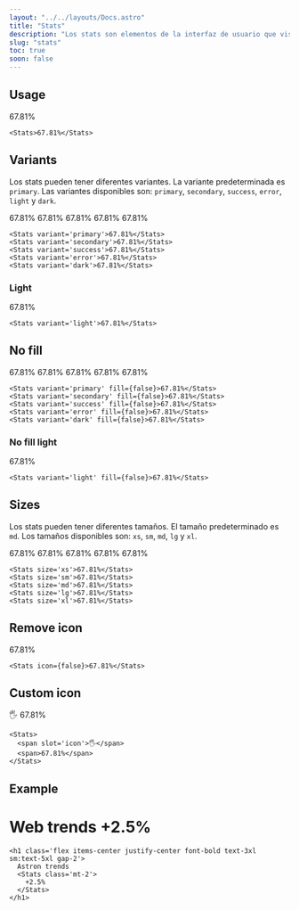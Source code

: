 ```yaml
---
layout: "../../layouts/Docs.astro"
title: "Stats"
description: "Los stats son elementos de la interfaz de usuario que visualizar datos numericos. Típicamente aparecen en graficos, pero también se pueden colocar en barras de herramientas, barras de título y paneles."
slug: "stats"
toc: true
soon: false
---
```


## Usage

<Example>
  <Stats>67.81%</Stats>
</Example>

```astro
<Stats>67.81%</Stats>
```

## Variants

Los stats pueden tener diferentes variantes. La variante predeterminada es `primary`. Las variantes disponibles son: `primary`, `secondary`, `success`, `error`, `light` y `dark`.

<Example>
<div class="flex items-center gap-4 flex-wrap">
  <Stats variant='primary'>67.81%</Stats>
  <Stats variant='secondary'>67.81%</Stats>
  <Stats variant='success'>67.81%</Stats>
  <Stats variant='error'>67.81%</Stats>
  <Stats variant='dark'>67.81%</Stats>
</div>
</Example>

```astro
<Stats variant='primary'>67.81%</Stats>
<Stats variant='secondary'>67.81%</Stats>
<Stats variant='success'>67.81%</Stats>
<Stats variant='error'>67.81%</Stats>
<Stats variant='dark'>67.81%</Stats>
```

### Light

<Example isDark>
  <Stats variant='light'>67.81%</Stats>
</Example>

```astro
<Stats variant='light'>67.81%</Stats>
```

## No fill

<Example>
  <div class="flex items-center gap-4 flex-wrap">
    <Stats variant='primary' fill={false}>67.81%</Stats>
    <Stats variant='secondary' fill={false}>67.81%</Stats>
    <Stats variant='success' fill={false}>67.81%</Stats>
    <Stats variant='error' fill={false}>67.81%</Stats>
    <Stats variant='dark' fill={false}>67.81%</Stats>
  </div>
</Example>

```astro
<Stats variant='primary' fill={false}>67.81%</Stats>
<Stats variant='secondary' fill={false}>67.81%</Stats>
<Stats variant='success' fill={false}>67.81%</Stats>
<Stats variant='error' fill={false}>67.81%</Stats>
<Stats variant='dark' fill={false}>67.81%</Stats>
```

### No fill light

<Example isDark>
  <Stats variant='light' fill={false}>67.81%</Stats>
</Example>

```astro
<Stats variant='light' fill={false}>67.81%</Stats>
```

## Sizes

Los stats pueden tener diferentes tamaños. El tamaño predeterminado es `md`. Los tamaños disponibles son: `xs`, `sm`, `md`, `lg` y `xl`.

<Example>
  <div class="flex items-center gap-4 flex-wrap">
    <Stats size='xs'>67.81%</Stats>
    <Stats size='sm'>67.81%</Stats>
    <Stats size='md'>67.81%</Stats>
    <Stats size='lg'>67.81%</Stats>
    <Stats size='xl'>67.81%</Stats>
  </div>
</Example>

```astro
<Stats size='xs'>67.81%</Stats>
<Stats size='sm'>67.81%</Stats>
<Stats size='md'>67.81%</Stats>
<Stats size='lg'>67.81%</Stats>
<Stats size='xl'>67.81%</Stats>
```

## Remove icon

<Example>
  <div class="flex items-center gap-4 flex-wrap">
    <Stats icon={false}>67.81%</Stats>
  </div>
</Example>

```astro
<Stats icon={false}>67.81%</Stats>
```

## Custom icon

<Example>
  <div class="flex items-center gap-4 flex-wrap">
    <Stats>
      <span slot='icon'>🖐️</span>
      <span>67.81%</span>
    </Stats>
  </div>
</Example>

```astro
<Stats>
  <span slot='icon'>🖐️</span>
  <span>67.81%</span>
</Stats>
```

## Example

<Example>
<h1 class='flex items-center justify-center font-bold text-3xl sm:text-5xl gap-2'><span>Web trends</span> <Stats class='mt-2'>+2.5%</Stats></h1>
</Example>

```astro
<h1 class='flex items-center justify-center font-bold text-3xl sm:text-5xl gap-2'>
  Astron trends 
  <Stats class='mt-2'>
    +2.5%
  </Stats>
</h1>
```
